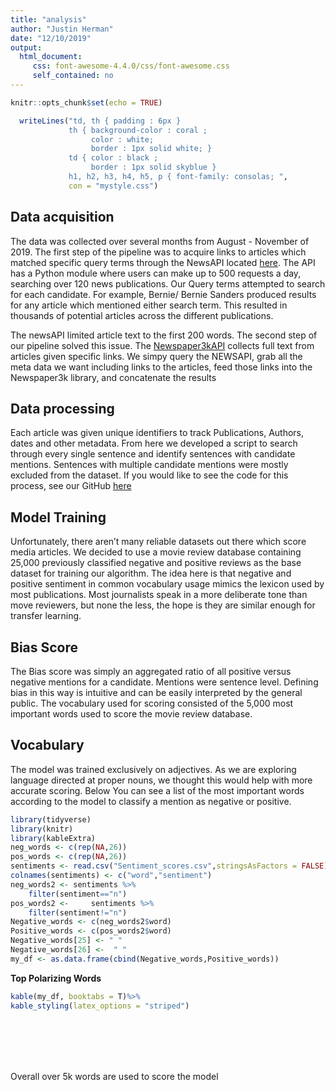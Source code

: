 ---
title: "analysis"
author: "Justin Herman"
date: "12/10/2019"
output: 
  html_document:
     css: font-awesome-4.4.0/css/font-awesome.css
     self_contained: no
---

```{r setup, include=FALSE}
knitr::opts_chunk$set(echo = TRUE)
```



```{r b, echo=F}
  writeLines("td, th { padding : 6px } 
             th { background-color : coral ; 
                  color : white; 
                  border : 1px solid white; } 
             td { color : black ; 
                  border : 1px solid skyblue }
             h1, h2, h3, h4, h5, p { font-family: consolas; ",
             con = "mystyle.css")
```
  


##  Data acquisition 
The data was collected over several months from August - November of 2019. The first step of the pipeline was to acquire links to articles which matched specific query terms through the NewsAPI located [here]( https://newsapi.org/docs/get-started). The API has a Python module where users can make up to 500 requests a day, searching over 120 news publications. Our Query terms attempted to search for each candidate. For example, Bernie/ Bernie Sanders produced results for any article which mentioned either search term.  This resulted in thousands of potential articles across the different publications. 

The newsAPI limited article text to the first 200 words. The second step of our pipeline solved this issue.  The [Newspaper3kAPI](https://newspaper.readthedocs.io/en/latest/) collects full text from articles given specific links.  We simpy query the NEWSAPI, grab all  the meta data we want including links to the articles, feed those links into the Newspaper3k library, and concatenate the results  

## Data processing 



Each article was given unique identifiers to track Publications, Authors, dates and other metadata. From here we developed a script to search through every single sentence and identify sentences with candidate mentions.  Sentences with multiple candidate mentions were mostly excluded from the dataset. If you would like to see the code for this process, see our GitHub [here](https://github.com/mburke65/Data_698_Final/blob/master/code/naive_sent_analysis.ipynb)

## Model Training 

Unfortunately, there aren't many reliable datasets out there which score media articles. We decided to use a movie review database containing 25,000 previously classified negative and positive reviews as the base dataset for training our algorithm.  The idea here is that negative and positive sentiment in common vocabulary usage mimics the lexicon used by most publications.  Most journalists speak in a more deliberate tone than move reviewers, but none the less, the hope is they are similar enough for transfer learning.  

## Bias Score

The Bias score was simply an aggregated ratio of all positive versus negative mentions for a candidate. Mentions were sentence level. Defining bias in this way is intuitive and can be easily interpreted by the general public. The vocabulary used for scoring consisted of the 5,000 most important words used to score the movie review database.     

## Vocabulary 

The model was trained exclusively on adjectives. As we are exploring language directed at proper nouns, we thought this would help with more accurate scoring. Below You can see a list of the most important words according to the model to classify a mention as negative or positive.




```{r,echo=FALSE,warning=FALSE,message=FALSE}
library(tidyverse)
library(knitr)
library(kableExtra)
neg_words <- c(rep(NA,26))
pos_words <- c(rep(NA,26))
sentiments <- read.csv("Sentiment_scores.csv",stringsAsFactors = FALSE)
colnames(sentiments) <- c("word","sentiment")
neg_words2 <- sentiments %>% 
    filter(sentiment=="n")
pos_words2 <-     sentiments %>% 
    filter(sentiment!="n")
Negative_words <- c(neg_words2$word)
Positive_words <- c(pos_words2$word)
Negative_words[25] <- " "
Negative_words[26] <-  " "
my_df <- as.data.frame(cbind(Negative_words,Positive_words))


```


**Top Polarizing Words**

```{r,echo=FALSE,warning=FALSE,message=FALSE}
kable(my_df, booktabs = T)%>%
kable_styling(latex_options = "striped")
```

<br/><br/><br/><br/>



Overall over 5k words are used to score the model






